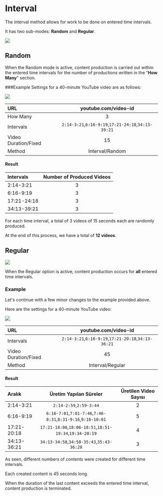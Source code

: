 # Interval



The interval method allows for work to be done on entered time intervals.

It has two sub-modes: **Random** and **Regular**.

<Image src={metotaralik} />

## Random
When the Random mode is active, content production is carried out within the entered time intervals for the number of productions written in the "**How Many**" section.

###Example
Settings for a 40-minute YouTube video are as follows:

<Image src={metotaralikrastgele} />


| URL | youtube.com/video-id |
| :----- | :----: |
| How Many| 3 |
| Intervals | ```2:14-3:21```,```6:16-9:19```,```17:21-24:18```,```34:13-39:21```    |
| Video Duration/Fixed | 15 |
| Method | Interval/Random |


#### Result


| Intervals | Number of Produced Videos |
| :----- | :----: |
| 2:14-3:21 | 3 |
| 6:16-9:19 | 3 |
| 17:21-24:18 | 3 |
| 34:13-39:21 | 3 |


For each time interval, a total of 3 videos of 15 seconds each are randomly produced.

At the end of this process, we have a total of **12 videos**.


## Regular
<Image src={metotaraliksirali} />

When the Regular option is active, content production occurs for **all** entered time intervals.

### Example

Let's continue with a few minor changes to the example provided above.

Here are the settings for a 40-minute YouTube video:

<Image src={metotaraliksiralisure} />

| URL | youtube.com/video-id |
| :----- | :----: |
| Intervals | ```2:14-3:21```,```6:16-9:19```,```17:21-20:18```,```34:13-36:21```    |
| Video Duration/Fixed | 45 |
| Method | Interval/Regular  |


#### Result


| Aralık | Üretim Yapılan Süreler | Üretilen Video Sayısı |
| :----- | :----: | :----: |
| 2:14-3:21 | ```2:14-2:59```,```2:59-3:44``` | 2 |
| 6:16-9:19 | ```6:16-7:01```,```7:01-7:46```,```7:46-8:31```,```8:31-9:16```,```9:16-10:01``` | 5 |
| 17:21-20:18 | ```17:21-18:06```,```18:06-18:51```,```18:51-19:34```,```19:34-20:19``` | 4 |
| 34:13-36:21 | ```34:13-34:58```,```34:58-35:43```,```35:43-36:28``` | 3 |



As seen, different numbers of contents were created for different time intervals.

Each created content is 45 seconds long.

When the duration of the last content exceeds the entered time interval, content production is terminated.
